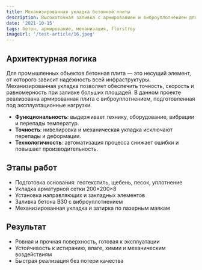```yaml
---
title: Механизированная укладка бетонной плиты
description: Высокоточная заливка с армированием и виброуплотнением для промышленных объектов
date: '2021-10-15'
tags: бетон, армирование, механизация, florstroy
imageUrl: '/test-article/16.jpeg'
---
```


<Quote
  content="Механизированная укладка позволяет добиться идеальной геометрии и высокой прочности при больших объёмах работ."
  author="FlorStroy"
  cite="https://florstroy.ru/"
/>

## Архитектурная логика

Для промышленных объектов бетонная плита — это несущий элемент, от которого зависит надёжность всей инфраструктуры. Механизированная укладка позволяет обеспечить точность, скорость и равномерность при заливке больших площадей. В данном проекте реализована армированная плита с виброуплотнением, подготовленная под эксплуатационные нагрузки.

- **Функциональность**: выдерживает технику, оборудование, вибрации и перепады температур.
- **Точность**: нивелировка и механическая укладка исключают перепады и деформации.
- **Технологичность**: автоматизация процесса снижает ошибки и повышает производительность.

## Этапы работ

- Подготовка основания: геотекстиль, щебень, песок, уплотнение
- Укладка арматурной сетки 200×200×8
- Установка направляющих и закладных элементов
- Заливка бетона B30 с виброуплотнением
- Механизированная укладка и затирка по лазерным маякам

<ArticleImage src="/test-article/16.jpeg" alt="Механизированная укладка бетонной плиты" />

## Результат

- Ровная и прочная поверхность, готовая к эксплуатации
- Устойчивость к истиранию, влаге, химии и механическим воздействиям
- Быстрая реализация без потери качества

<Quote
  content="Плита выдерживает нагрузку от оборудования, не пылит и не требует корректировок — всё по проекту."
  author="Технический специалист FlorStroy"
  cite="https://florstroy.ru/"
/>

